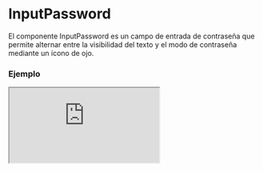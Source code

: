 # InputPassword

El componente InputPassword es un campo de entrada de contraseña que permite alternar entre la visibilidad del texto y el modo de contraseña mediante un ícono de ojo.


### Ejemplo

<Iframe minHeightIframe="30dvh" src="https://fenextjs-component-storybook.vercel.app/iframe.html?args=&id=input-inputpassword--index&viewMode=story" />

### Importacion

Para importar el componente InputPassword, se puede hacer desde fenextjs

```tsx copy
import { InputPassword } from "fenextjs";
```

### Parametros

| Parametro | Tipo | Requerido | Default | Descripcion |
| --------- | ---- | --------- | ------- | ----------- |
| id | string | no | '' | ID del campo de entrada. |
| name | string | no | '' | Nombre del campo de entrada. |
| validator | FenextjsValidatorClass | no | undefined | Clase de validador de Fenextjs para la validación de la entrada. |
| label | ReactNode | no | '' | Texto de etiqueta que se muestra para el campo de entrada. |
| placeholder | string | no | '' | Texto que se muestra en el campo de entrada cuando está vacío. |
| defaultValue | string \| undefined \| null | no | undefined | Valor predeterminado para establecer en el campo de entrada. |
| onChange | (value: string) =\> void | no | undefined | Función que se ejecuta al cambiar el valor del input. |
| icon | ReactNode | no | undefined | Ícono utilizado para alternar entre el texto visible y la contraseña. |
| className | string | no | '' | Clase CSS para el contenedor del componente. |
| classNameContentEye | string | no | '' | Clase CSS para personalizar el ícono de alternancia. |
| disabled | boolean | no | false | Determina si el input está deshabilitado. |
| autoFocus | boolean | no | false | Determina si el input debe recibir foco automáticamente al cargarse. |

### Alternancia de visibilidad

El componente incluye un ícono que permite alternar entre mostrar el texto de la contraseña o mantenerlo oculto. El estado de visibilidad cambia entre 'text' y 'password' al hacer clic en el ícono.


### Storybook

Para ver el storybook del componente lo puede hacer con este [link](https://fenextjs-component-storybook.vercel.app/?path=/story/input-inputpassword--index)

### Usos

- Básico

```tsx copy
<InputPassword placeholder="Enter your password" />
```

- Con valor inicial

```tsx copy
<InputPassword value="mySecretPassword" />
```

- Personalización de clase

```tsx copy
<InputPassword className="custom-input" />
```


